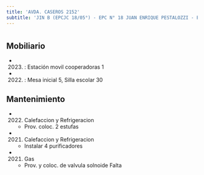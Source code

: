 ```yaml
---
title: 'AVDA. CASEROS 2152'
subtitle: 'JIN B (EPCJC 18/05°) - EPC N° 18 JUAN ENRIQUE PESTALOZZI - ESEA DANZA MASTRAZZI N° 09 - ESEA EN DANZA MASTRAZZI CURSO VOCACIONAL DE DANZA Y EXPRESIÓN CORPORAL JUVENIL N° 01'
---
```


#


## Mobiliario

*  (2023) : Estación movil cooperadoras 1 

*  (2022) : Mesa inicial 5, Silla escolar 30 





## Mantenimiento

*  (2022) Calefaccion y Refrigeracion 
    + Prov. coloc. 2  estufas

*  (2021) Calefaccion y Refrigeracion 
    + Instalar 4 purificadores

*  (2021) Gas 
    + Prov. y coloc. de valvula solnoide Falta



